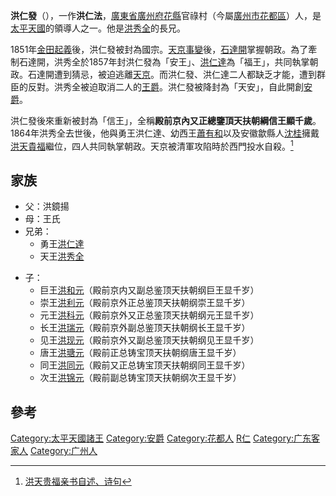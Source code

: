 '''洪仁發'''（{{bd|？||1864年||}}），一作'''洪仁法'''，[[廣東省_(清)|廣東省]][[廣州府|廣州府]][[花縣|花縣]]官祿村（今屬[[廣州市|廣州市]][[花都區|花都區]]）人，是[[太平天國|太平天國]]的領導人之一。他是[[洪秀全|洪秀全]]的長兄。

1851年[[金田起義|金田起義]]後，洪仁發被封為國宗。[[天京事變|天京事變]]後，[[石達開|石達開]]掌握朝政。為了牽制石達開，洪秀全於1857年封洪仁發為「安王」、[[洪仁達|洪仁達]]為「福王」，共同執掌朝政。石達開遭到猜忌，被迫逃離[[天京|天京]]。而洪仁發、洪仁達二人都缺乏才能，遭到群臣的反對。洪秀全被迫取消二人的[[王爵|王爵]]。洪仁發被降封為「天安」，自此開創[[安爵|安爵]]。

洪仁發後來重新被封為「信王」，全稱'''殿前京內又正總鑒頂天扶朝綱信王顯千歲'''。1864年洪秀全去世後，他與勇王洪仁達、幼西王[[蕭有和|蕭有和]]以及安徽歙縣人[[沈桂_(太平天國)|沈桂]]擁戴[[洪天貴福|洪天貴福]]繼位，四人共同執掌朝政。天京被清軍攻陷時於西門投水自殺。<ref>[http://jds.cssn.cn/ztsjk/xscg/201605/t20160506_3340530.shtml 洪天贵福亲书自述、诗句]{{Dead link}}</ref>

==家族==
*父：洪鏡揚
*母：王氏
*兄弟：
**勇王[[洪仁達|洪仁達]]
**天王[[洪秀全|洪秀全]]

*子：
**巨王[[洪和元|洪和元]]（殿前京内又副总鉴顶天扶朝纲巨王显千岁）
**崇王[[洪利元|洪利元]]（殿前京外正总鉴顶天扶朝纲崇王显千岁）
**元王[[洪科元|洪科元]]（殿前京外又正总鉴顶天扶朝纲元王显千岁）
**长王[[洪瑞元|洪瑞元]]（殿前京外副总鉴顶天扶朝纲长王显千岁）
**见王[[洪现元|洪现元]]（殿前京外又副总鉴顶天扶朝纲见王显千岁）
**唐王[[洪瑭元|洪瑭元]]（殿前正总铸宝顶天扶朝纲唐王显千岁）
**同王[[洪同元|洪同元]]（殿前又正总铸宝顶天扶朝纲同王显千岁）
**次王[[洪锦元|洪锦元]]（殿前副总铸宝顶天扶朝纲次王显千岁）

==參考==
{{reflist}}

[[Category:太平天國諸王|Category:太平天國諸王]]
[[Category:安爵|Category:安爵]]
[[Category:花都人|Category:花都人]]
[[Category:洪姓|R仁]]
[[Category:广东客家人|Category:广东客家人]]
[[Category:广州人|Category:广州人]]